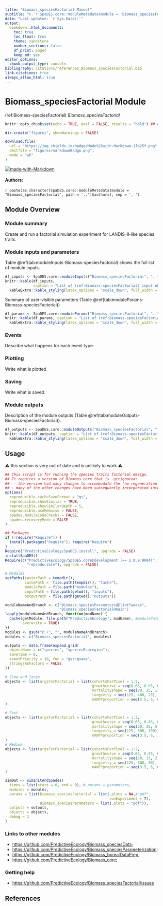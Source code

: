 ```yaml
---
title: "Biomass_speciesFactorial Manual"
subtitle: "v.`r SpaDES.core::moduleMetadata(module = 'Biomass_speciesFactorial', path = '..')$version`"
date: "Last updated: `r Sys.Date()`"
output:
  bookdown::html_document2:
    toc: true
    toc_float: true
    theme: sandstone
    number_sections: false
    df_print: paged
    keep_md: yes
editor_options:
  chunk_output_type: console
bibliography: citations/references_Biomass_speciesFactorial.bib
link-citations: true
always_allow_html: true
---
```


# Biomass_speciesFactorial Module

<!-- the following are text references used in captions for LaTeX compatibility -->
(ref:Biomass-speciesFactorial) *Biomass_speciesFactorial*


```r
knitr::opts_chunk$set(echo = TRUE, eval = FALSE, results = "hold") ## change to eval = TRUE if all chunks are to be evaluated

dir.create("figures", showWarnings = FALSE)

download.file(
  url = "https://img.shields.io/badge/Made%20with-Markdown-1f425f.png",
  destfile = "figures/markdownBadge.png",
  mode = "wb"
)
```

[![made-with-Markdown](figures/markdownBadge.png)](https://commonmark.org)

<!-- if knitting to pdf remember to add the pandoc_args: ["--extract-media", "."] option to yml in order to get the badge images -->

#### Authors:

`r paste(as.character(SpaDES.core::moduleMetadata(module = "Biomass_speciesFactorial", path = '..')$authors), sep = ', ')`
<!-- ideally separate authors with new lines, '\n' not working -->

## Module Overview

### Module summary

Create and run a factorial simulation experiment for LANDIS-II-like species traits.

### Module inputs and parameters

Table \@ref(tab:moduleInputs-Biomass-speciesFactorial) shows the full list of module inputs.

```r
df_inputs <- SpaDES.core::moduleInputs("Biomass_speciesFactorial", "..")
knitr::kable(df_inputs,
             caption = "List of (ref:Biomass-speciesFactorial) input objects and their description.") |>
  kableExtra::kable_styling(latex_options = "scale_down", full_width = TRUE)
```

Summary of user-visible parameters (Table \@ref(tab:moduleParams-Biomass-speciesFactorial))


```r
df_params <- SpaDES.core::moduleParams("Biomass_speciesFactorial", "..")
knitr::kable(df_params, caption = "List of (ref:Biomass-speciesFactorial) parameters and their description.") |>
  kableExtra::kable_styling(latex_options = "scale_down", full_width = TRUE)
```

### Events

<!-- TODO -->
Describe what happens for each event type.

### Plotting

<!-- TODO -->
Write what is plotted.

### Saving

<!-- TODO -->
Write what is saved.

### Module outputs

Description of the module outputs (Table \@ref(tab:moduleOutputs-Biomass-speciesFactorial)).

```r
df_outputs <- SpaDES.core::moduleOutputs("Biomass_speciesFactorial", "..")
knitr::kable(df_outputs, caption = "List of (ref:Biomass-speciesFactorial) outputs and their description.") |>
  kableExtra::kable_styling(latex_options = "scale_down", full_width = TRUE)
```

## Usage

<!-- TODO: updates and testing needed -->

:::{.rmdwarning}
⚠️ this section is very out of date and is unlikely to work ⚠️
:::

```r
## This script is for running the species traits factorial design.
## It requires a version of Biomass_core that is .gitignored:
##  - the version had many changes to accommodate the 'no regeneration' scenario;
## - many of the other changes have been subsequently incorporated into Biomass_core, so it may work with a newer version
options(
  reproducible.cacheSaveFormat = "qs",
  reproducible.showSimilar = TRUE,
  reproducible.showSimilarDepth = 5,
  reproducible.useMemoise = FALSE,
  spades.moduleCodeChecks = FALSE,
  spades.recoveryMode = FALSE
)

## Packages
if (!require("Require")) {
  install.packages("Require"); require("Require")
}
Require("PredictiveEcology/SpaDES.install", upgrade = FALSE)
installSpaDES()
Require(c("PredictiveEcology/SpaDES.core@development (== 1.0.9.9004)",
          "reproducible"), upgrade = FALSE)

# Modules
setPaths(rasterPath = tempdir(),
         cachePath =  file.path(tempdir(), "Cache"),
         modulePath = file.path("modules"),
         inputPath = file.path(getwd(), "inputs"),
         outputPath = file.path(getwd(),"outputs"))

moduleNameAndBranch <- c("Biomass_speciesParameters@EliotTweaks",
                         "Biomass_speciesFactorial@main")
lapply(moduleNameAndBranch, function(modName) {
  Cache(getModule, file.path("PredictiveEcology", modName), #modulePath = getPaths()$modulePath, 
        overwrite = TRUE)
})
modules <- gsub("@.+", "", moduleNameAndBranch)
modules <- c("Biomass_speciesFactorial", modules)

outputs <- data.frame(expand.grid(
  objectName = c("species", "speciesEcoregion"),
  saveTime = 0,
  eventPriority = 10, fun = "qs::qsave",
  stringsAsFactors = FALSE
))

# Slow and large
objects <- list(argsForFactorial = list(cohortsPerPixel = 1:2,
                                        growthcurve = seq(0.65, 0.85, 0.02),
                                        mortalityshape = seq(20, 25, 1),
                                        longevity = seq(125, 400, 25), # not 600 -- too big
                                        mANPPproportion = seq(3.5, 6, 0.25))
)

# Fast
objects <- list(argsForFactorial = list(cohortsPerPixel = 1:2,
                                        growthcurve = seq(0.65, 0.85, 0.1),
                                        mortalityshape = seq(20, 25, 5),
                                        longevity = seq(125, 600, 100),
                                        mANPPproportion = seq(3.5, 6, 1))
)
# Medium
objects <- list(argsForFactorial = list(cohortsPerPixel = 1:2,
                                        growthcurve = seq(0.65, 0.85, 0.02),
                                        mortalityshape = seq(20, 25, 2),
                                        longevity = seq(125, 600, 50),
                                        mANPPproportion = seq(3.5, 6, 0.3))
)

simOut <- simInitAndSpades(
  times = list(start = 0, end = 0), # params = parameters, 
  modules = modules, 
  params = list(Biomass_speciesFactorial = list(.plots = NA,#"pdf",
                                                runExperiment = T),
                Biomass_speciesParameters = list(.plots = "pdf")),
  outputs = outputs,
  objects = objects,
  debug = 1
)
```


### Links to other modules

- <https://github.com/PredictiveEcology/Biomass_speciesData>;
- <https://github.com/PredictiveEcology/Biomass_speciesParameterization>;
- <https://github.com/PredictiveEcology/Biomass_borealDataPrep>;
- <https://github.com/PredictiveEcology/Biomass_core>;

### Getting help

- <https://github.com/PredictiveEcology/Biomass_speciesFactorial/issues>

## References

<!-- autogenerated from bibligraphy -->
